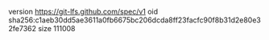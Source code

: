 version https://git-lfs.github.com/spec/v1
oid sha256:c1aeb30dd5ae3611a0fb6675bc206dcda8ff23facfc90f8b31d2e80e32fe7362
size 111008
